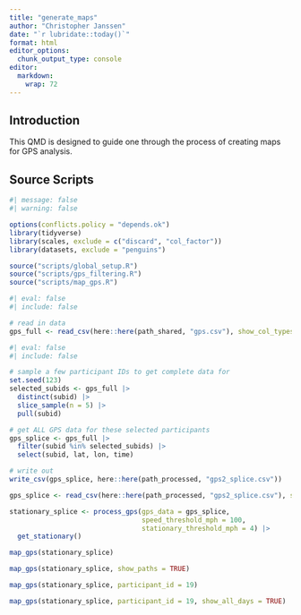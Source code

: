 ```yaml
---
title: "generate_maps"
author: "Christopher Janssen"
date: "`r lubridate::today()`"
format: html
editor_options:
  chunk_output_type: console
editor:
  markdown:
    wrap: 72
---
```


## Introduction

This QMD is designed to guide one through the process of creating maps for GPS analysis.

## Source Scripts

```r
#| message: false
#| warning: false

options(conflicts.policy = "depends.ok") 
library(tidyverse)
library(scales, exclude = c("discard", "col_factor"))
library(datasets, exclude = "penguins")

source("scripts/global_setup.R")
source("scripts/gps_filtering.R")
source("scripts/map_gps.R")
```

```r
#| eval: false
#| include: false

# read in data
gps_full <- read_csv(here::here(path_shared, "gps.csv"), show_col_types = FALSE)
```

```r
#| eval: false
#| include: false

# sample a few participant IDs to get complete data for
set.seed(123)  
selected_subids <- gps_full |> 
  distinct(subid) |> 
  slice_sample(n = 5) |>  
  pull(subid)

# get ALL GPS data for these selected participants
gps_splice <- gps_full |> 
  filter(subid %in% selected_subids) |> 
  select(subid, lat, lon, time)

# write out
write_csv(gps_splice, here::here(path_processed, "gps2_splice.csv"))
```

```r
gps_splice <- read_csv(here::here(path_processed, "gps2_splice.csv"), show_col_types = FALSE)
```

```r
stationary_splice <- process_gps(gps_data = gps_splice,
                                 speed_threshold_mph = 100,
                                 stationary_threshold_mph = 4) |> 
  get_stationary()
```

```r
map_gps(stationary_splice)
```

```r
map_gps(stationary_splice, show_paths = TRUE)
```

```r
map_gps(stationary_splice, participant_id = 19)
```

```r
map_gps(stationary_splice, participant_id = 19, show_all_days = TRUE)
```

